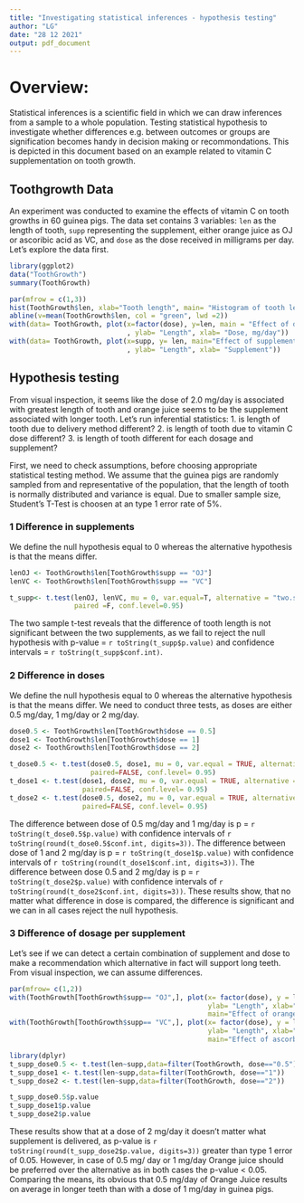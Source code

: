 ---
title: "Investigating statistical inferences - hypothesis testing"
author: "LG"
date: "28 12 2021"
output: pdf_document
---

# Overview:  

Statistical inferences is a scientific field in which we can draw inferences from a sample to a whole population. Testing statistical hypothesis to investigate whether differences e.g. between outcomes or groups are signification becomes handy in decision making or recommondations. This is depicted in this document based on an example related to vitamin C supplementation on tooth growth.

## Toothgrowth Data

An experiment was conducted to examine the effects of vitamin C on tooth growths in 60 guinea pigs. The data set contains 3 variables: `len` as the length of tooth, `supp` representing the supplement, either orange juice as OJ or ascoribic acid as VC, and `dose` as the dose received in milligrams per day. Let's explore the data first.

```{r data}
library(ggplot2)
data("ToothGrowth")
summary(ToothGrowth)

par(mfrow = c(1,3))
hist(ToothGrowth$len, xlab="Tooth length", main= "Histogram of tooth length")
abline(v=mean(ToothGrowth$len, col = "green", lwd =2))
with(data= ToothGrowth, plot(x=factor(dose), y=len, main = "Effect of doses"
                             , ylab= "Length", xlab= "Dose, mg/day"))
with(data= ToothGrowth, plot(x=supp, y= len, main="Effect of supplements"
                             , ylab= "Length", xlab= "Supplement"))


```

## Hypothesis testing
From visual inspection, it seems like the dose of 2.0 mg/day is associated with greatest length of tooth and orange juice seems to be the supplement associated with longer tooth. Let's run inferential statistics: 
1. is length of tooth due to delivery method different?
2. is length of tooth due to vitamin C dose different?
3. is length of tooth different for each dosage and supplement?

First, we need to check assumptions, before choosing appropriate statistical testing method. We assume that the guinea pigs are randomly sampled from and representative of the population, that the length of tooth is normally distributed and variance is equal. Due to smaller sample size, Student's T-Test is choosen at an type 1 error rate of 5%.

 
### 1 Difference in supplements
We define the null hypothesis equal to 0 whereas the alternative hypothesis is that the means differ. 

```{r t test supp }

lenOJ <- ToothGrowth$len[ToothGrowth$supp == "OJ"]
lenVC <- ToothGrowth$len[ToothGrowth$supp == "VC"]

t_supp<- t.test(lenOJ, lenVC, mu = 0, var.equal=T, alternative = "two.sided", 
                paired =F, conf.level=0.95)
```
The two sample t-test reveals that the difference of tooth length is not significant between the two supplements, as we fail to reject the null hypothesis with p-value = `r toString(t_supp$p.value)` and confidence intervals = `r toString(t_supp$conf.int)`. 
 
 
### 2 Difference in doses
We define the null hypothesis equal to 0 whereas the alternative hypothesis is that the means differ. We need to conduct three tests, as doses are either 0.5 mg/day, 1 mg/day or 2 mg/day.
```{r t test dose}
dose0.5 <- ToothGrowth$len[ToothGrowth$dose == 0.5]
dose1 <- ToothGrowth$len[ToothGrowth$dose == 1]
dose2 <- ToothGrowth$len[ToothGrowth$dose == 2]

t_dose0.5 <- t.test(dose0.5, dose1, mu = 0, var.equal = TRUE, alternative = "two.sided", 
                    paired=FALSE, conf.level= 0.95)
t_dose1 <- t.test(dose1, dose2, mu = 0, var.equal = TRUE, alternative = "two.sided", 
                  paired=FALSE, conf.level= 0.95)
t_dose2 <- t.test(dose0.5, dose2, mu = 0, var.equal = TRUE, alternative = "two.sided", 
                  paired=FALSE, conf.level= 0.95)
```
 
The difference between dose of 0.5 mg/day and 1 mg/day is p = `r toString(t_dose0.5$p.value)` with confidence intervals of  `r toString(round(t_dose0.5$conf.int, digits=3))`.
The difference between dose of 1 and 2 mg/day is p =  `r toString(t_dose1$p.value)` with confidence intervals of  `r toString(round(t_dose1$conf.int, digits=3))`.
The difference between dose 0.5 and 2 mg/day is p =  `r toString(t_dose2$p.value)` with confidence intervals of  `r toString(round(t_dose2$conf.int, digits=3))`. 
These results show, that no matter what difference in dose is compared, the difference is significant and we can in all cases reject the null hypothesis. 

### 3 Difference of dosage per supplement
Let's see if we can detect a certain combination of supplement and dose to make a recommendation which alternative in fact will support long teeth. From visual inspection, we can assume differences.

```{r boxplot}
par(mfrow= c(1,2))
with(ToothGrowth[ToothGrowth$supp== "OJ",], plot(x= factor(dose), y = len, 
                                                 ylab= "Length", xlab="Dose",
                                                 main="Effect of orange juice"))
with(ToothGrowth[ToothGrowth$supp== "VC",], plot(x= factor(dose), y = len, 
                                                 ylab= "Length", xlab="Dose", 
                                                 main="Effect of ascorbic acid"))
```

```{r test supp dose}
library(dplyr)
t_supp_dose0.5 <- t.test(len~supp,data=filter(ToothGrowth, dose=="0.5"))
t_supp_dose1 <- t.test(len~supp,data=filter(ToothGrowth, dose=="1"))
t_supp_dose2 <- t.test(len~supp,data=filter(ToothGrowth, dose=="2"))

t_supp_dose0.5$p.value
t_supp_dose1$p.value
t_supp_dose2$p.value
```

These results show that at a dose of 2 mg/day it doesn't matter what supplement is delivered, as p-value is `r toString(round(t_supp_dose2$p.value, digits=3))` greater than type 1 error of 0.05. However, in case of 0.5 mg/ day or 1 mg/day Orange juice should be preferred over the alternative as in both cases the p-value < 0.05. Comparing the means, its obvious that 0.5 mg/day of Orange Juice results on average in longer teeth than with a dose of 1 mg/day in guinea pigs.

 
 